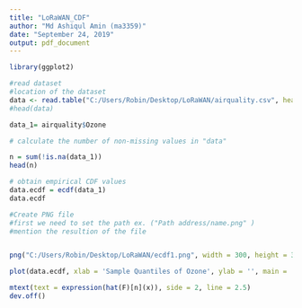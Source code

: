 ```yaml
---
title: "LoRaWAN_CDF"
author: "Md Ashiqul Amin (ma3359)"
date: "September 24, 2019"
output: pdf_document
---
```





```r

library(ggplot2)

#read dataset
#location of the dataset
data <- read.table("C:/Users/Robin/Desktop/LoRaWAN/airquality.csv", header = FALSE, sep = ",")
#head(data)

data_1= airquality$Ozone

# calculate the number of non-missing values in "data"

n = sum(!is.na(data_1))
head(n)

# obtain empirical CDF values
data.ecdf = ecdf(data_1)
data.ecdf

#Create PNG file 
#first we need to set the path ex. ("Path address/name.png" )
#mention the resultion of the file


png("C:/Users/Robin/Desktop/LoRaWAN/ecdf1.png", width = 300, height = 300, units = "px", bg = "white")

plot(data.ecdf, xlab = 'Sample Quantiles of Ozone', ylab = '', main = 'ECDF\nOzone Pollution in New York')

mtext(text = expression(hat(F)[n](x)), side = 2, line = 2.5)
dev.off()


```

